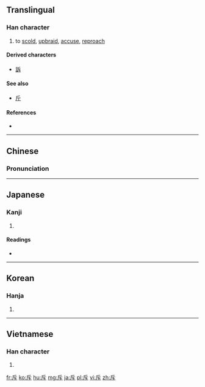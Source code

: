 {{also|斤}}
==Translingual==

===Han character===
{{Han char|rn=69|rad=斤|as=01|sn=5|four=7223<sub>1</sub>|canj=竹一卜 (HMY)|ids=⿻[[斤]][[丶]]}}

# to [[scold]], [[upbraid]], [[accuse]], [[reproach]]

====Derived characters====
* [[訴]]

====See also====
* [[斤]] <!-- graphically similar -->

====References====
* {{Han ref|kx=0479.050|dkj=13535|dj=0837.240|hdz=32022.030|uh=65A5|ud=26021|bh=A5B8|bd=42424}}

----

==Chinese==
{{zh-forms}}

===Pronunciation===
{{zh-pron
|m=chì
|c=cik1
|mn=thek
|mc=y
|oc=y
|ma=
|cat=v
}}

----

==Japanese==

===Kanji===
{{ja-kanji|grade=c|rs=斤01}}

# {{defn|lang=ja|sort=斤01}}

====Readings====
* {{ja-readings|on=[[せき]] (seki)|kun=[[しりぞける]] (shirizokeru)}}

----

==Korean==

===Hanja===
{{ko-hanja|hangeul=척|eumhun=|rv=cheok|mr=ch'ŏk|y=chek}}

# {{defn|lang=ko|sort=斤01}}

----

==Vietnamese==

===Han character===
{{vi-hantu|[[xích]], [[xịch]], [[xệch]], [[sệch]], [[xếch]]|rs=斤01}}

# {{defn|lang=vi|sort=斤01}}

[[fr:斥]]
[[ko:斥]]
[[hu:斥]]
[[mg:斥]]
[[ja:斥]]
[[pl:斥]]
[[vi:斥]]
[[zh:斥]]